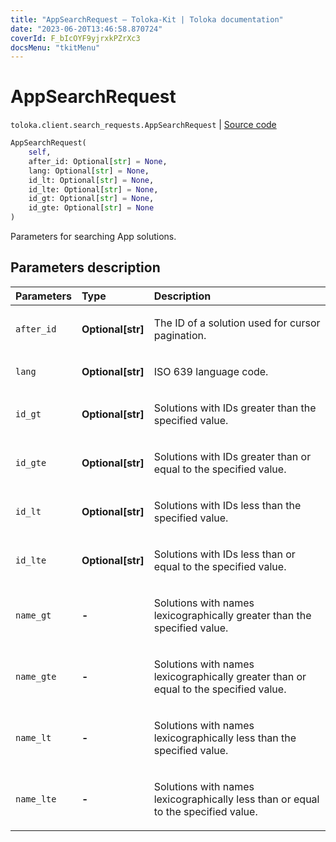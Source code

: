 ```yaml
---
title: "AppSearchRequest — Toloka-Kit | Toloka documentation"
date: "2023-06-20T13:46:58.870724"
coverId: F_bIcOYF9yjrxkPZrXc3
docsMenu: "tkitMenu"
---
```


# AppSearchRequest

`toloka.client.search_requests.AppSearchRequest` | [Source code](https://github.com/Toloka/toloka-kit/blob/v1.2.0/src/client/search_requests.py#L1029)

```python
AppSearchRequest(
    self,
    after_id: Optional[str] = None,
    lang: Optional[str] = None,
    id_lt: Optional[str] = None,
    id_lte: Optional[str] = None,
    id_gt: Optional[str] = None,
    id_gte: Optional[str] = None
)
```

Parameters for searching App solutions.

## Parameters description

| Parameters | Type | Description |
| :----------| :----| :-----------|
`after_id`|**Optional\[str\]**|<p>The ID of a solution used for cursor pagination.</p>
`lang`|**Optional\[str\]**|<p>ISO 639 language code.</p>
`id_gt`|**Optional\[str\]**|<p>Solutions with IDs greater than the specified value.</p>
`id_gte`|**Optional\[str\]**|<p>Solutions with IDs greater than or equal to the specified value.</p>
`id_lt`|**Optional\[str\]**|<p>Solutions with IDs less than the specified value.</p>
`id_lte`|**Optional\[str\]**|<p>Solutions with IDs less than or equal to the specified value.</p>
`name_gt`|**-**|<p>Solutions with names lexicographically greater than the specified value.</p>
`name_gte`|**-**|<p>Solutions with names lexicographically greater than or equal to the specified value.</p>
`name_lt`|**-**|<p>Solutions with names lexicographically less than the specified value.</p>
`name_lte`|**-**|<p>Solutions with names lexicographically less than or equal to the specified value.</p>